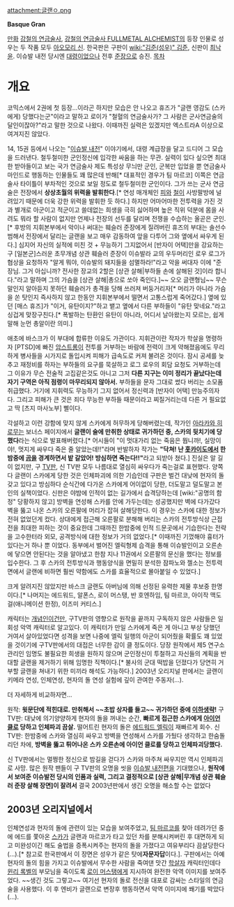 attachment:글랜ㅇ.png

'''Basque Gran'''

[[만화]] [[강철의 연금술사]], [[강철의 연금술사 FULLMETAL ALCHEMIST]]의 등장 인물로 성우는 두 작품 모두 [[아오모리 신]]. 한국판은 구판이 [[wiki:"김준(성우)" 김준]], 신판이 [[최낙윤]]. 이슈발 내전 당시엔 [[대령]]이었으나 전후 [[준장]]으로 승진.
[[목차]]
= 개요 =
코믹스에서 2권에 첫 등장...이라곤 하지만 모습은 안 나오고 휴즈가 "글랜 영감도 (스카에게) 당했다는군"이라고 말하고 로이가 "철혈의 연금술사가? 그 사람은 군사연금술의 달인이잖아?"라고 말한 것으로 나왔다. 이때까진 실력은 있겠지만 엑스트라A 이상으로 여겨지진 않았다.

14, 15권 등에서 나오는 "[[이슈발 내전]]" 이야기에서, 대령 계급장을 달고 드디어 그 모습을 드러낸다. 철두철미한 군인정신에 입각한 싸움을 하는 무관. 실력이 있다 싶으면 최대한 받아들이고 보는 국가 연금술사 제도 특성상 무늬만 군인, 군복만 입었을 뿐 연금술사 마인드로 행동하는 인물들도 꽤 많은데 반해[* 대표적인 경우가 팀 마르코] 이쪽은 연금술사 타이틀이 부차적인 것으로 보일 정도로 철두철미한 군인이다. 그가 쓰는 군사 연금술은 전장에서 '''상상초월의 위력을 발휘한다'''.[* 연성 매개체인 [[피]]와 [[철]]이 사방팔방에 널려있기 때문에 더욱 강한 위력을 발휘한 듯 하다.] 하지만 어마어마한 전투력을 가진 것과 별개로 아군이고 적군이고 쓸데없는 희생을 극히 싫어하며 높은 직위 덕분에 몸을 사려도 뭐라 할 사람이 없지만 언제나 전장의 선두를 달리며 전쟁을 수습하는 올곧은 군인.[* 후방의 지휘본부에서 악이나 써대는 훼슬러 준장에게 질려버린 휴즈의 부대는 솔선수범해서 전장에서 달리는 글랜을 보고 매우 감동하여 앞을 다투어 그와 옆에서 싸우게 된다.] 심지어 자신의 실적에 미친 것 + 무능하기 그지없어서 [반자이 어택]만을 강요하는 구 [일본군]스러운 초무개념 상관 훼슬러 준장이 이슈발라 교의 우두머리인 로우 로그가 협상을 요청하자 "알게 뭐야, 이슈발의 돼지들을 섬멸하라!"라고 악을 써대자 이에 "준장님. 그거 아십니까? 전사한 장교의 2할은 [상관 살해|부하들 손에 살해된 것]이라 합니다."라고 말하며 그의 가슴을 [상관 살해|총으로 쏘아 죽인다.]~~ 오오 글랜형님~~  무슨 말인지 알아듣지 못하던 훼슬러가 총격을 당해 쓰러져 버둥거리자[* 머리가 아니라 가슴을 쏜 탓인지 즉사하지 않고 한동안 지휘본부에서 떨면서 고통스럽게 죽어갔다.] 옆에 있던 [매스 휴즈]가 "이거, 유탄이지?"하고 뱉고 옆에서 다른 부하들이 "유탄 맞네요."라고 싱겁게 맞장구친다.[* 폭발하는 탄환인 유탄이 아니라, 어디서 날아왔는지 모르는, 쉽게 말해 눈먼 총알이란 의미.]

애초에 바스크가 이 부대에 합류한 이유도 가관이다. 지휘관이란 작자가 학살을 명령하자 [PTSD]에 빠진 [[알렉스 루이 암스트롱|암스트롱]]이 전투를 거부하는 바람에 전력이 크게 약해졌음에도 무리하게 병사들을 시가지로 돌입시켜 피해가 급속도로 커져 불려온 것이다. 잠시 공세를 늦추고 재정비를 하자는 부하들의 요구를 묵살하고 로그 로우의 회담 요청도 거부하는데 그 이유가 무슨 전술적 고집같은것도 아니고 그저 '''다른 지구는 이미 정리가 끝났다는데 자기 구역은 아직 점령이 마무리되지 않아서.''' 부하들을 문자 그대로 썼다 버리는 소모품 취급했다. 거기에 지휘력도 무능하기 그지 없어서 정신력과 [반자이 어택] 만능주의자다. 그리고 피해가 큰 것은 죄다 무능한 부하들 때문이라고 찌질거리는데 다른 거 필요없고 딱 [츠지 마사노부] 삘이다.

각설하고 이런 강함에 맞지 않게 스카에게 허무하게 당해버렸는데, 작가인 [[아라카와 히로무]]는 보너스 페이지에서 '''글랜이 술에 만취한 상태로 귀가하던 중, 스카의 뒷치기에 당했다'''라는 식으로 발표해버렸다.[* 어시들이 "이 멋대가리 없는 죽음은 뭡니까!, 실망이야!, 멋지게 싸우다 죽은 줄 알았는데!!"라며 반발하자 작가는 '''"닥쳐! 난 [[홋카이도]]에서 한밤중에 [[곰]]을 경계하면서 밭 갈았어! 방심하면 죽는다!!"'''라고 되받아 쳤다.] 진실은 알 길이 없지만, 구 [[TV판]], 신 TV판 모두 나름대로 열심히 싸우다가 죽는걸로 표현했다. 양쪽 다 글랜이 스카에게 당한 것은 인체파괴에 의한 기습인데 구판은 벌건 대낮에 현자의 돌 갖고 있다고 방심하다 순식간에 다가온 스카에게 어이없이 당한, 더도말고 덜도말고 본인의 실책이었다. 신판은 야밤에 인적이 없는 길가에서 습격당하는데 [wiki:"공명의 함정" 당황하지 않고] 방벽을 연성해 스카를 안에 가두는데는 성공했지만 벽에 다가갔다 벽을 뚫고 나온 스카의 오른팔에 머리가 잡혀 살해당한다. 이 경우는 스카에 대한 정보가 전혀 없었던게 컸다. 상대에게 접근해 오른팔로 분해해 버리는 스카의 전투방식상 근접전을 최대한 피하는 것이 중요한데 그때까진 한밤중에 인적 드문곳에서 기습한다는 전략을 고수한터라 외모, 공격방식에 대한 정보가 거의 없었다.[* 이때까진 기껐해야 흉터가 있다는거 하나 뿐 이었다. 동부에서 벌어진 엘릭형제 습격을 통해 이슈발인이고 오른손에 닿으면 안된다는 것을 알아냈고 한참 지나 11권에서 오른팔의 문신을 했다는 정보를 입수한다. 그 후 스카의 전투방식과 행동양식을 면밀히 분석한 잠파노와 젤소는 전투력 면에서 글랜에 비하면 훨씬 약함에도 스카를 효율적으로 몰아붙일 수 있었다.] 

크게 알려지진 않았지만 바스크 글랜도 아버님에 의해 선정된 유력한 제물 후보중 한명이다.[* 나머지는 에드워드, 알폰스, 로이 머스탱, 반 호엔하임, 팀 마르코, 아이작 맥도걸(애니메이션 한정), 이즈미 커티스.]

캐릭터는 [[개념인]]이건만, 구TV판의 영향으로 원작을 끝까지 구독하지 않은 사람들은 일회성 악역 캐릭터로 알고있다. 이 캐릭터가 만일 스카에게 죽은 게 아니고 부상 당했던 거여서 살아있었다면 성격을 보면 나중에 엘릭 일행의 아군이 되어줬을 확률도 꽤 있었을 것이기에 구TV판에서의 대접은 너무한 감이 클 정도이다. 당장 원작에서 제5 연구소 관리인 임명도 불필요한 희생을 원하지 않으며 군인정신이 투철하고 자신들의 계획을 반대할 글랜을 제거하기 위해 임명한 직책이다.[* 불사의 군대 떡밥을 던졌다가 당연히 거부할 글랜을 쳐내기 위한 미끼라 해석도 가능하다.] 2003년 오리지널 판에서는 글랜이 키메라 연성, 인체연성, 현자의 돌 연성 실험에 깊이 관여한 주동자(...).

더 자세하게 비교하자면...

원작: '''윗문단에 적힌대로. 만취해서 ~~초밥 상자를 들고~~ 귀가하던 중에 [[이하생략]]!'''
구 TV판: 대낮에 의기양양하게 현자의 돌을 꺼내는 순간, '''빠르게 접근한 스카에게 [[아이언 클로]] 당하고 인체파괴 끔살.''' 떨어트린 현자의 돌은 [[에드워드 엘릭]]이 재빠르게 회수.
신 TV판: 한밤중에 스카와 열심히 싸우고 방벽을 연성해서 스카를 가뒀다 생각하고 한숨돌리던 차에, '''방벽을 뚫고 튀어나온 스카 오른손에 아이언 클로를 당하고 인체파괴당했다.'''

신 TV판에서는 멀쩡한 정신으로 밤길을 걷다가 스카와 마주쳐 싸우지만 역시 인체파괴로 사망. 많은 원작 팬들이 구 TV판의 오명을 씻을 [[이슈발 내전]]편을 기대했으나, '''원작에서 보여준 이슈발전 당시의 인품과 실력, 그리고 결정적으로 [상관 살해|무개념 상관 훼슬러 준장 살해 장면]이 잘려서''' 결국 2003년판에서 생긴 오명을 해소할 수는 없었다


== 2003년 오리지널에서 ==
인체연성과 현자의 돌에 관련이 있는 모습을 보여주었고, [[팀 마르코]]를 찾아 데려가던 중에 에드를 쫓아온 [[스카]]가 글랜과 마르코가 타고 있던 차를 분해시켜버린 후 대면하게 되고 미완성이긴 해도 술법을 증폭시켜주는 현자의 돌을 가졌다고 여유부리다 끔살당한다(...).[* 참고로 한국판에서 이 장면은 성우가 같은 탓에'''자문자답'''이다.]. 구판에서는 아예 현자의 돌의 힘을 가지고 이슈발에서 무수한 사람을 죽여댄 맛간 [[학살자]] 캐릭터인데다 [[윈리 록벨]]의 부모님을 죽이도록 [[로이 머스탱]]에게 지시하여 완전한 악역 이미지를 보여주었다. ~~생긴 것도 그렇고~~ 여기선 현자의 돌로 전신을 대포로 감싸는 스타일의 연금술을 사용했다. 이 후 엔비가 글랜으로 변장후 행동하면서 악역 이미지에 쐐기를 박았다(...).
